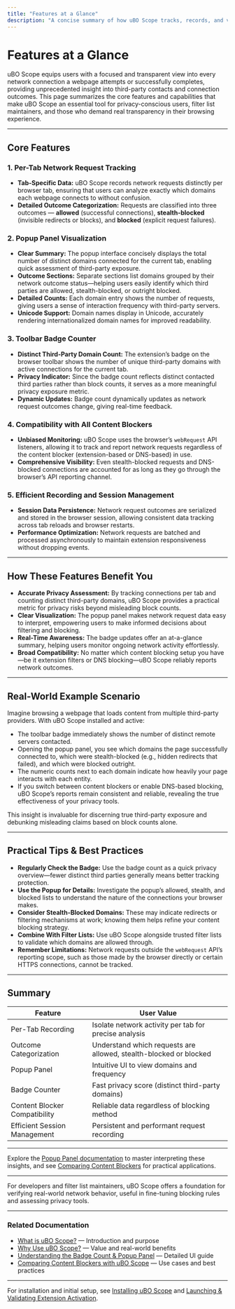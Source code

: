 ```yaml
---
title: "Features at a Glance"
description: "A concise summary of how uBO Scope tracks, records, and visualizes network requests per browser tab. Coverage includes the popup display, badge counter, and compatibility with all content blockers including DNS-based solutions."
---
```


# Features at a Glance

uBO Scope equips users with a focused and transparent view into every network connection a webpage attempts or successfully completes, providing unprecedented insight into third-party contacts and connection outcomes. This page summarizes the core features and capabilities that make uBO Scope an essential tool for privacy-conscious users, filter list maintainers, and those who demand real transparency in their browsing experience.

---

## Core Features

### 1. Per-Tab Network Request Tracking
- **Tab-Specific Data:** uBO Scope records network requests distinctly per browser tab, ensuring that users can analyze exactly which domains each webpage connects to without confusion.
- **Detailed Outcome Categorization:** Requests are classified into three outcomes — **allowed** (successful connections), **stealth-blocked** (invisible redirects or blocks), and **blocked** (explicit request failures).

### 2. Popup Panel Visualization
- **Clear Summary:** The popup interface concisely displays the total number of distinct domains connected for the current tab, enabling quick assessment of third-party exposure.
- **Outcome Sections:** Separate sections list domains grouped by their network outcome status—helping users easily identify which third parties are allowed, stealth-blocked, or outright blocked.
- **Detailed Counts:** Each domain entry shows the number of requests, giving users a sense of interaction frequency with third-party servers.
- **Unicode Support:** Domain names display in Unicode, accurately rendering internationalized domain names for improved readability.

### 3. Toolbar Badge Counter
- **Distinct Third-Party Domain Count:** The extension’s badge on the browser toolbar shows the number of unique third-party domains with active connections for the current tab.
- **Privacy Indicator:** Since the badge count reflects distinct contacted third parties rather than block counts, it serves as a more meaningful privacy exposure metric.
- **Dynamic Updates:** Badge count dynamically updates as network request outcomes change, giving real-time feedback.

### 4. Compatibility with All Content Blockers
- **Unbiased Monitoring:** uBO Scope uses the browser’s `webRequest` API listeners, allowing it to track and report network requests regardless of the content blocker (extension-based or DNS-based) in use.
- **Comprehensive Visibility:** Even stealth-blocked requests and DNS-blocked connections are accounted for as long as they go through the browser’s API reporting channel.

### 5. Efficient Recording and Session Management
- **Session Data Persistence:** Network request outcomes are serialized and stored in the browser session, allowing consistent data tracking across tab reloads and browser restarts.
- **Performance Optimization:** Network requests are batched and processed asynchronously to maintain extension responsiveness without dropping events.

---

## How These Features Benefit You

- **Accurate Privacy Assessment:** By tracking connections per tab and counting distinct third-party domains, uBO Scope provides a practical metric for privacy risks beyond misleading block counts.
- **Clear Visualization:** The popup panel makes network request data easy to interpret, empowering users to make informed decisions about filtering and blocking.
- **Real-Time Awareness:** The badge updates offer an at-a-glance summary, helping users monitor ongoing network activity effortlessly.
- **Broad Compatibility:** No matter which content blocking setup you have—be it extension filters or DNS blocking—uBO Scope reliably reports network outcomes.

---

## Real-World Example Scenario

Imagine browsing a webpage that loads content from multiple third-party providers. With uBO Scope installed and active:

- The toolbar badge immediately shows the number of distinct remote servers contacted.
- Opening the popup panel, you see which domains the page successfully connected to, which were stealth-blocked (e.g., hidden redirects that failed), and which were blocked outright.
- The numeric counts next to each domain indicate how heavily your page interacts with each entity.
- If you switch between content blockers or enable DNS-based blocking, uBO Scope’s reports remain consistent and reliable, revealing the true effectiveness of your privacy tools.

This insight is invaluable for discerning true third-party exposure and debunking misleading claims based on block counts alone.

---

## Practical Tips & Best Practices

- **Regularly Check the Badge:** Use the badge count as a quick privacy overview—fewer distinct third parties generally means better tracking protection.
- **Use the Popup for Details:** Investigate the popup’s allowed, stealth, and blocked lists to understand the nature of the connections your browser makes.
- **Consider Stealth-Blocked Domains:** These may indicate redirects or filtering mechanisms at work; knowing them helps refine your content blocking strategy.
- **Combine With Filter Lists:** Use uBO Scope alongside trusted filter lists to validate which domains are allowed through.
- **Remember Limitations:** Network requests outside the `webRequest` API’s reporting scope, such as those made by the browser directly or certain HTTPS connections, cannot be tracked.

---

## Summary
| Feature                         | User Value                                         |
|--------------------------------|---------------------------------------------------|
| Per-Tab Recording              | Isolate network activity per tab for precise analysis |
| Outcome Categorization          | Understand which requests are allowed, stealth-blocked or blocked |
| Popup Panel                    | Intuitive UI to view domains and frequency         |
| Badge Counter                  | Fast privacy score (distinct third-party domains)  |
| Content Blocker Compatibility | Reliable data regardless of blocking method        |
| Efficient Session Management  | Persistent and performant request recording        |

---

Explore the [Popup Panel documentation](/guides/getting-started-essentials/interpreting-badge-popup) to master interpreting these insights, and see [Comparing Content Blockers](/guides/real-use-scenarios/analyze-content-blockers) for practical applications.


---

<Info>
For developers and filter list maintainers, uBO Scope offers a foundation for verifying real-world network behavior, useful in fine-tuning blocking rules and assessing privacy tools.
</Info>

---

### Related Documentation
- [What is uBO Scope?](/overview/intro-and-value/what-is-ubo-scope) — Introduction and purpose
- [Why Use uBO Scope?](/overview/intro-and-value/value-proposition) — Value and real-world benefits
- [Understanding the Badge Count & Popup Panel](/guides/getting-started-essentials/interpreting-badge-popup) — Detailed UI guide
- [Comparing Content Blockers with uBO Scope](/guides/real-use-scenarios/analyze-content-blockers) — Use cases and best practices

---

For installation and initial setup, see [Installing uBO Scope](/getting-started/installation-overview/installation-instructions) and [Launching & Validating Extension Activation](/getting-started/first-run-and-configuration/launch-validate-extension).
